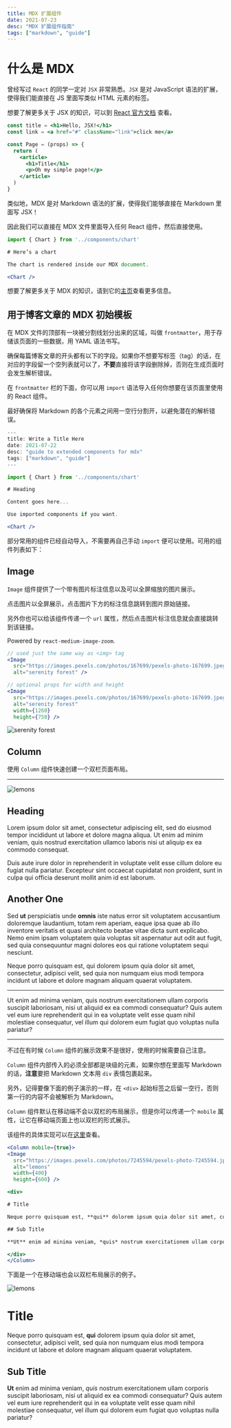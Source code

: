 ```yaml
---
title: MDX 扩展组件
date: 2021-07-23
desc: "MDX 扩展组件指南"
tags: ["markdown", "guide"]
---
```


# 什么是 MDX

曾经写过 `React` 的同学一定对 `JSX` 非常熟悉。`JSX` 是对 JavaScript 语法的扩展，使得我们能直接在 JS 里面写类似 HTML 元素的标签。

想要了解更多关于 JSX 的知识，可以到 [React 官方文档][0] 查看。

```jsx
const title = <h1>Hello, JSX!</h1>
const link = <a href="#" className="link">click me</a>

const Page = (props) => {
  return (
    <article>
      <h1>Title</h1>
      <p>Oh my simple page!</p>
    </article>
  )
}
```

类似地，MDX 是对 Markdown 语法的扩展，使得我们能够直接在 Markdown 里面写 JSX！

因此我们可以直接在 MDX 文件里面导入任何 React 组件，然后直接使用。

```jsx
import { Chart } from '../components/chart'

# Here’s a chart

The chart is rendered inside our MDX document.

<Chart />
```

想要了解更多关于 MDX 的知识，请到它的[主页][1]查看更多信息。

## 用于博客文章的 MDX 初始模板

在 MDX 文件的顶部有一块被分割线划分出来的区域，叫做 `frontmatter`，用于存储该页面的一些数据，用 YAML 语法书写。

确保每篇博客文章的开头都有以下的字段。如果你不想要写标签（tag）的话，在对应的字段留一个空列表就可以了，**不要**直接将该字段删除掉，否则在生成页面时会发生解析错误。

在 `frontmatter` 栏的下面，你可以用 `import` 语法导入任何你想要在该页面里使用的 React 组件。

最好确保将 Markdown 的各个元素之间用一空行分割开，以避免潜在的解析错误。

```jsx
---
title: Write a Title Here
date: 2021-07-22
desc: "guide to extended components for mdx"
tags: ["markdown", "guide"]
---

import { Chart } from '../components/chart'

# Heading

Content goes here...

Use imported components if you want.

<Chart />
```

部分常用的组件已经自动导入，不需要再自己手动 `import` 便可以使用。可用的组件列表如下：

## Image

`Image` 组件提供了一个带有图片标注信息以及可以全屏缩放的图片展示。

点击图片以全屏展示，点击图片下方的标注信息跳转到图片原始链接。

另外你也可以给该组件传递一个 `url` 属性，然后点击图片标注信息就会直接跳转到该链接。

Powered by `react-medium-image-zoom`.

```jsx
// used just the same way as <img> tag
<Image
  src="https://images.pexels.com/photos/167699/pexels-photo-167699.jpeg?auto=compress"
  alt="serenity forest" />

// optional props for width and height
<Image
  src="https://images.pexels.com/photos/167699/pexels-photo-167699.jpeg?auto=compress"
  alt="serenity forest"
  width={1260}
  height={750} />
```

<Image
  src="https://images.pexels.com/photos/167699/pexels-photo-167699.jpeg?auto=compress"
  alt="serenity forest"
  width={1260}
  height={750} />


## Column

使用 `Column` 组件快速创建一个双栏页面布局。

---

<Column>
<Image
  src="https://images.pexels.com/photos/7245594/pexels-photo-7245594.jpeg"
  alt="lemons"
  width={400}
  height={600} />

<div>

## Heading

Lorem ipsum dolor sit amet, consectetur adipiscing elit, sed do eiusmod tempor incididunt ut labore et dolore magna aliqua. Ut enim ad minim veniam, quis nostrud exercitation ullamco laboris nisi ut aliquip ex ea commodo consequat.

Duis aute irure dolor in reprehenderit in voluptate velit esse cillum dolore eu fugiat nulla pariatur. Excepteur sint occaecat cupidatat non proident, sunt in culpa qui officia deserunt mollit anim id est laborum.

</div>

<div>

## Another One

Sed **ut** perspiciatis unde **omnis** iste natus error sit voluptatem accusantium doloremque laudantium, totam rem aperiam, eaque ipsa quae ab illo inventore veritatis et quasi architecto beatae vitae dicta sunt explicabo. Nemo enim ipsam voluptatem quia voluptas sit aspernatur aut odit aut fugit, sed quia consequuntur magni dolores eos qui ratione voluptatem sequi nesciunt.

</div>

<div>

Neque porro quisquam est, qui dolorem ipsum quia dolor sit amet, consectetur, adipisci velit, sed quia non numquam eius modi tempora incidunt ut labore et dolore magnam aliquam quaerat voluptatem.

---

Ut enim ad minima veniam, quis nostrum exercitationem ullam corporis suscipit laboriosam, nisi ut aliquid ex ea commodi consequatur? Quis autem vel eum iure reprehenderit qui in ea voluptate velit esse quam nihil molestiae consequatur, vel illum qui dolorem eum fugiat quo voluptas nulla pariatur?

</div>
</Column>

---

不过在有时候 `Column` 组件的展示效果不是很好，使用的时候需要自己注意。

`Column` 组件内部传入的必须全部都是块级的元素，如果你想在里面写 Markdown 的话，**注意**要把 Markdown 文本用 `div` 表情包裹起来。

另外，记得要像下面的例子演示的一样，在 `<div>` 起始标签之后留一空行，否则第一行的内容不会被解析为 Markdown。

`Column` 组件默认在移动端不会以双栏的布局展示，但是你可以传递一个 `mobile` 属性，让它在移动端页面上也以双栏的形式展示。

该组件的具体实现可以在[这里][2]查看。

```jsx
<Column mobile={true}>
<Image
  src="https://images.pexels.com/photos/7245594/pexels-photo-7245594.jpeg"
  alt="lemons"
  width={400}
  height={600} />

<div>

# Title

Neque porro quisquam est, **qui** dolorem ipsum quia dolor sit amet, consectetur, adipisci velit, sed quia non numquam eius modi tempora incidunt ut labore et dolore magnam aliquam quaerat voluptatem.

## Sub Title

**Ut** enim ad minima veniam, *quis* nostrum exercitationem ullam corporis suscipit laboriosam, nisi ut aliquid ex ea commodi consequatur? Quis autem vel eum iure reprehenderit qui in ea voluptate velit esse quam nihil molestiae consequatur, vel illum qui dolorem eum fugiat quo voluptas nulla pariatur?

</div>
</Column>
```

下面是一个在移动端也会以双栏布局展示的例子。

<Column mobile={true}>
<Image
  src="https://images.pexels.com/photos/7245594/pexels-photo-7245594.jpeg"
  alt="lemons"
  width={400}
  height={600} />

<div>

# Title

Neque porro quisquam est, **qui** dolorem ipsum quia dolor sit amet, consectetur, adipisci velit, sed quia non numquam eius modi tempora incidunt ut labore et dolore magnam aliquam quaerat voluptatem.

## Sub Title

**Ut** enim ad minima veniam, *quis* nostrum exercitationem ullam corporis suscipit laboriosam, nisi ut aliquid ex ea commodi consequatur? Quis autem vel eum iure reprehenderit qui in ea voluptate velit esse quam nihil molestiae consequatur, vel illum qui dolorem eum fugiat quo voluptas nulla pariatur?

</div>
</Column>

[0]: https://reactjs.org/docs/introducing-jsx.html
[1]: https://mdxjs.com/
[2]: https://github.com/TunkShif/gatsby-theme-blog-asmar/blob/master/src/components/markdown/column.js